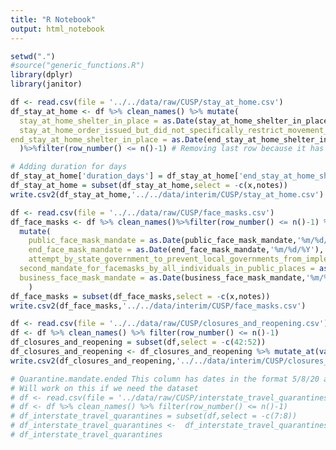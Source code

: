 ```yaml
---
title: "R Notebook"
output: html_notebook
---
```


```r
setwd(".")
#source("generic_functions.R")
library(dplyr)
library(janitor)
```


```r
df <- read.csv(file = '../../data/raw/CUSP/stay_at_home.csv')
df_stay_at_home <- df %>% clean_names() %>% mutate(
  stay_at_home_shelter_in_place = as.Date(stay_at_home_shelter_in_place, format= '%m/%d/%Y'),
  stay_at_home_order_issued_but_did_not_specifically_restrict_movement_of_the_general_public = as.Date(stay_at_home_order_issued_but_did_not_specifically_restrict_movement_of_the_general_public, format= '%m/%d/%Y'),
end_stay_at_home_shelter_in_place = as.Date(end_stay_at_home_shelter_in_place, format= '%m/%d/%Y') 
  )%>%filter(row_number() <= n()-1) # Removing last row because it has the totals.

```

```r
# Adding duration for days
df_stay_at_home['duration_days'] = df_stay_at_home['end_stay_at_home_shelter_in_place'] - df_stay_at_home['stay_at_home_shelter_in_place']
df_stay_at_home = subset(df_stay_at_home,select = -c(x,notes))
write.csv2(df_stay_at_home,'../../data/interim/CUSP/stay_at_home.csv')
```


```r

df <- read.csv(file = '../../data/raw/CUSP/face_masks.csv')
df_face_masks <- df %>% clean_names()%>%filter(row_number() <= n()-1) %>% 
  mutate(
    public_face_mask_mandate = as.Date(public_face_mask_mandate,'%m/%d/%Y'),
    end_face_mask_mandate = as.Date(end_face_mask_mandate,'%m/%d/%Y'),
    attempt_by_state_government_to_prevent_local_governments_from_implementing_face_mask_orders = as.Date(attempt_by_state_government_to_prevent_local_governments_from_implementing_face_mask_orders,'%m/%d/%Y'),
  second_mandate_for_facemasks_by_all_individuals_in_public_places = as.Date(second_mandate_for_facemasks_by_all_individuals_in_public_places,'%m/%d/%Y'),
  business_face_mask_mandate = as.Date(business_face_mask_mandate,'%m/%d/%Y')
    )
df_face_masks = subset(df_face_masks,select = -c(x,notes))
write.csv2(df_face_masks,'../../data/interim/CUSP/face_masks.csv')
```

```r
df <- read.csv(file = '../../data/raw/CUSP/closures_and_reopening.csv')
df <- df %>% clean_names() %>% filter(row_number() <= n()-1)
df_closures_and_reopening = subset(df,select = -c(42:52))
df_closures_and_reopening <- df_closures_and_reopening %>% mutate_at(vars(-1,-2,-3,-13,-17), as.Date, format='%m/%d/%Y')
write.csv2(df_closures_and_reopening,'../../data/interim/CUSP/closures_and_reopening.csv')
```

```r
# Quarantine.mandate.ended This column has dates in the format 5/8/20 and 5/8/2020. This makes converting it to date a little tricky.
# Will work on this if we need the dataset
# df <- read.csv(file = '../data/raw/CUSP/interstate_travel_quarantines.csv')
# df <- df %>% clean_names() %>% filter(row_number() <= n()-1)
# df_interstate_travel_quarantines = subset(df,select = -c(7:8))
# df_interstate_travel_quarantines <-  df_interstate_travel_quarantines %>% mutate_at(vars(4:6), as.Date, format='%m/%d/%Y')
# df_interstate_travel_quarantines
```